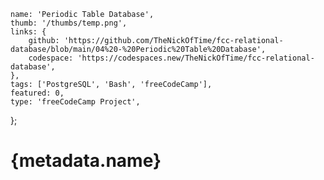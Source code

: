 	name: 'Periodic Table Database',
	thumb: '/thumbs/temp.png',
	links: {
		github: 'https://github.com/TheNickOfTime/fcc-relational-database/blob/main/04%20-%20Periodic%20Table%20Database',
		codespace: 'https://codespaces.new/TheNickOfTime/fcc-relational-database',
	},
	tags: ['PostgreSQL', 'Bash', 'freeCodeCamp'],
	featured: 0,
	type: 'freeCodeCamp Project',
};

# {metadata.name}
